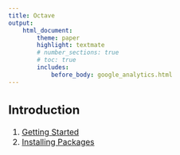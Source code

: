 ```yaml
---
title: Octave
output:
    html_document:
        theme: paper
        highlight: textmate
        # number_sections: true
        # toc: true
        includes:
            before_body: google_analytics.html
---
```


<font size="3">

## Introduction
1. [Getting Started](octave/intro/getting_started.html)
2. [Installing Packages](octave/intro/packages.html)
<!-- 3. [Vectors and Matrices](octave/intro/vectors_matrices.html) -->
<!-- 4. [Strings](octave/intro/strings.html) -->
<!-- 5. [Loops and If Statements](octave/intro/loops_if_statements.html) -->
<!-- 6. [Cells](octave/intro/cells.html) -->
<!-- 7. [File IO](octave/intro/file_io.html) -->
<!-- 8. [Functions](octave/intro/functions.html) -->

</font>
